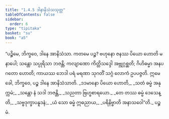 ```yaml
---
title: "1.4.5 ဒါနာနိသံသသုတ္တ"
tableOfContents: false
sidebar:
  order: 6
type: "tipitaka"
basket: "su"
book: "a5"
---
```



<DynamicBreadcrumb />

<Division number="35" book="a5">

<Paragraph number="183" book="a5">
“ပဉ္စိမေ, ဘိက္ခဝေ, ဒါနေ အာနိသံသာ. ကတမေ ပဉ္စ? ဗဟုနော ဇနဿ ပိယော ဟောတိ မနာပေါ; သန္တော သပ္ပုရိသာ ဘဇန္တိ; ကလျာဏော ကိတ္တိသဒ္ဒေါ အဗ္ဘုဂ္ဂစ္ဆတိ; ဂိဟိဓမ္မာ အနပဂတော ဟောတိ; ကာယဿ ဘေဒါ ပရံ မရဏာ သုဂတိံ သဂ္ဂံ လောကံ ဥပပဇ္ဇတိ. ဣမေ ခေါ, ဘိက္ခဝေ, ပဉ္စ ဒါနေ အာနိသံသာတိ.
</Paragraph>

<Paragraph number="184" type="verses" book="a5">
_ဒဒမာနော ပိယော ဟောတိ,_  
_သတံ ဓမ္မံ အနုက္ကမံ;_  
_သန္တော နံ သဒါ ဘဇန္တိ,_  
_သညတာ ဗြဟ္မစာရယော._  

</Paragraph>

<Paragraph number="185" type="verses" book="a5">
_တေ တဿ ဓမ္မံ ဒေသေန္တိ,_  
_သဗ္ဗဒုက္ခာပနူဒနံ;_  
_ယံ သော ဓမ္မံ ဣဓညာယ,_  
_ပရိနိဗ္ဗာတိ အနာသဝေါ”တိ._  


</Paragraph>
</Division>

<Paragraph number="186" type="center" book="a5">
ပဉ္စမံ.
</Paragraph>